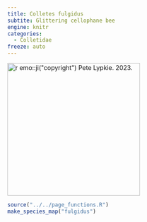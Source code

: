 ```yaml
---
title: Colletes fulgidus
subtite: Glittering cellophane bee
engine: knitr
categories:
  - Colletidae
freeze: auto
---
```

[![`r emo::ji("copyright")` Pete Lypkie. 2023.](https://inaturalist-open-data.s3.amazonaws.com/photos/296610632/large.jpg){height=300}](https://inaturalist.ca/observations/170944273)

```r
source("../../page_functions.R")
make_species_map("fulgidus")
```
